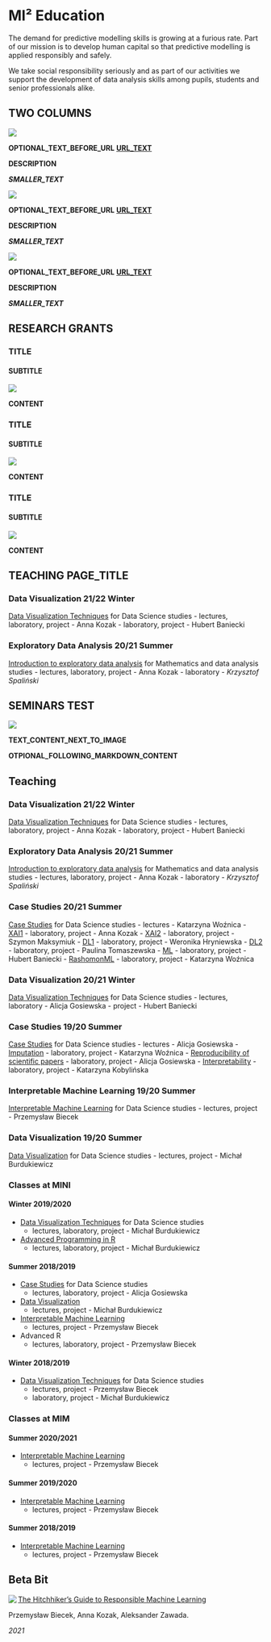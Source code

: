 # MI² Education {-}

The demand for predictive modelling skills is growing at a furious rate. Part of our mission is to develop human capital so that predictive modelling is applied responsibly and safely.

We take social responsibility seriously and as part of our activities we support the development of data analysis skills among pupils, students and senior professionals alike.

## TWO COLUMNS {-}

<script>
  document.body.classList.add("two-columns")
  document.querySelector(".page-inner section > *:first-child").classList.add("two-columns-layout")
</script>

<div>
  <img src="images/mi2_2021.jpg">
  <p>
    __OPTIONAL_TEXT_BEFORE_URL__
    <a href="__TARGET_URL__">__URL_TEXT__</a>
  </p>
  <p>__DESCRIPTION__</p>
  <p><i>__SMALLER_TEXT__</i></p>
</div>

<div>
  <img src="images/mi2_2021.jpg">
  <p>
    __OPTIONAL_TEXT_BEFORE_URL__
    <a href="__TARGET_URL__">__URL_TEXT__</a>
  </p>
  <p>__DESCRIPTION__</p>
  <p><i>__SMALLER_TEXT__</i></p>
</div>

<div>
  <img src="images/mi2_2021.jpg">
  <p>
    __OPTIONAL_TEXT_BEFORE_URL__
    <a href="__TARGET_URL__">__URL_TEXT__</a>
  </p>
  <p>__DESCRIPTION__</p>
  <p><i>__SMALLER_TEXT__</i></p>
</div>

## RESEARCH GRANTS {-}

<script>
    document.body.classList.add("research-grants-page")
    document.querySelector(".page-inner section > *:first-child").classList.add("research-grants-layout")
</script>

### __TITLE__ {-}
#### __SUBTITLE__ {-}

![](images/mi2_2021.jpg)

__CONTENT__

### __TITLE__ {-}
#### __SUBTITLE__ {-}

![](images/mi2_2021.jpg)

__CONTENT__

### __TITLE__ {-}
#### __SUBTITLE__ {-}

![](images/mi2_2021.jpg)

__CONTENT__

## TEACHING __PAGE_TITLE__ {-}

<script>
      document.body.classList.add("teaching-page")
      document.querySelector(".page-inner section > *:first-child").classList.add("teaching-layout")
</script>



### Data Visualization 21/22 Winter {-}

[Data Visualization Techniques](https://github.com/mini-pw/2022Z-DataVisualizationTechniques) for Data Science studies
  - lectures, laboratory, project - Anna Kozak
  - laboratory, project - Hubert Baniecki

### Exploratory Data Analysis 20/21 Summer {-}

[Introduction to exploratory data analysis](https://github.com/mini-pw/2021L-ExploratoryDataAnalysis) for Mathematics and data analysis studies
  - lectures, laboratory, project - Anna Kozak
  - laboratory - *Krzysztof Spaliński*

## SEMINARS TEST {-}

<div class="two-column-entry">
<div class="two-column-entry-image">
<img src="images/mi2_2021.jpg">
</div>
<div class="two-column-entry-text">
__TEXT_CONTENT_NEXT_TO_IMAGE__
</div>
</div>

__OTPIONAL_FOLLOWING_MARKDOWN_CONTENT__


## Teaching {-}
<script>
  document.body.classList.add("teaching-page")
  document.querySelector(".page-inner section > *:first-child").classList.add("teaching-layout")
</script>

### Data Visualization 21/22 Winter {-}

[Data Visualization Techniques](https://github.com/mini-pw/2022Z-DataVisualizationTechniques) for Data Science studies
  - lectures, laboratory, project - Anna Kozak
  - laboratory, project - Hubert Baniecki

### Exploratory Data Analysis 20/21 Summer {-}

[Introduction to exploratory data analysis](https://github.com/mini-pw/2021L-ExploratoryDataAnalysis) for Mathematics and data analysis studies
  - lectures, laboratory, project - Anna Kozak
  - laboratory - *Krzysztof Spaliński*

### Case Studies 20/21 Summer {-}

[Case Studies](https://github.com/mini-pw/2021L-WarsztatyBadawcze) for Data Science studies
  - lectures - Katarzyna Woźnica
  - [XAI1](https://github.com/mini-pw/2021L-WB-XAI-1) - laboratory, project - Anna Kozak
  - [XAI2](https://github.com/mini-pw/2021L-WB-XAI-2) - laboratory, project - Szymon Maksymiuk
  - [DL1](https://github.com/mini-pw/2021L-WB-DL-1) - laboratory, project - Weronika Hryniewska
  - [DL2](https://github.com/mini-pw/2021L-WB-DL-2) - laboratory, project - Paulina Tomaszewska
  - [ML](https://github.com/mini-pw/2021L-WB-ML) - laboratory, project - Hubert Baniecki
  - [RashomonML](https://github.com/mini-pw/2021L-WB-RashomonML) - laboratory, project - Katarzyna Woźnica

### Data Visualization 20/21 Winter {-}

[Data Visualization Techniques](https://github.com/mini-pw/2021Z-DataVisualizationTechniques) for Data Science studies
  - lectures, laboratory - Alicja Gosiewska
  - project - Hubert Baniecki

### Case Studies 19/20 Summer {-}

[Case Studies](https://github.com/mini-pw/2020L-WarsztatyBadawcze) for Data Science studies
  - lectures - Alicja Gosiewska
  - [Imputation](https://github.com/mini-pw/2020L-WarsztatyBadawcze-Imputacja) - laboratory, project - Katarzyna Woźnica
  - [Reproducibility of scientific papers](https://github.com/mini-pw/2020L-WarsztatyBadawcze-Reprodukowalnosc) - laboratory, project - Alicja Gosiewska
  - [Interpretability](https://github.com/mini-pw/2020L-WarsztatyBadawcze-InzynieriaCech) - laboratory, project - Katarzyna Kobylińska

### Interpretable Machine Learning 19/20 Summer {-}

[Interpretable Machine Learning](https://github.com/pbiecek/InterpretableMachineLearning2020) for Data Science studies
  - lectures, project - Przemysław Biecek

### Data Visualization 19/20 Summer {-}

[Data Visualization](https://github.com/mini-pw/2020L-WizualizacjaDanych) for Data Science studies
  - lectures, project - Michał Burdukiewicz

### Classes at MINI{-}

#### Winter 2019/2020 {-}

- [Data Visualization Techniques](https://github.com/mini-pw/2020Z-TechnikiWizualizacjiDanych) for Data Science studies
  - lectures, laboratory, project - Michał Burdukiewicz

- [Advanced Programming in R](https://github.com/mini-pw/2020Z-ProgramowanieWR)
  - lectures, laboratory, project - Michał Burdukiewicz

#### Summer 2018/2019 {-}

- [Case Studies](https://github.com/mini-pw/2019L-WarsztatyBadawcze) for Data Science studies
  - lectures, laboratory, project - Alicja Gosiewska

- [Data Visualization](https://github.com/mini-pw/WizualizacjaDanych2018)
  - lectures, project - Michał Burdukiewicz

- [Interpretable Machine Learning](https://github.com/pbiecek/InterpretableMachineLearning2018S)
  - lectures, project - Przemysław Biecek

- Advanced R
  - lectures, laboratory, project - Przemysław Biecek

#### Winter 2018/2019 {-}

- [Data Visualization Techniques](https://github.com/pbiecek/TechnikiWizualizacjiDanych2018)  for Data Science studies
  - lectures, project - Przemysław Biecek
  - laboratory, project - Michał Burdukiewicz

### Classes at MIM{-}

#### Summer 2020/2021 {-}

- [Interpretable Machine Learning](https://github.com/pbiecek/InterpretableMachineLearning2021)
  - lectures, project - Przemysław Biecek

#### Summer 2019/2020 {-}

- [Interpretable Machine Learning](https://github.com/pbiecek/InterpretableMachineLearning2020)
  - lectures, project - Przemysław Biecek

#### Summer 2018/2019 {-}

- [Interpretable Machine Learning](https://github.com/pbiecek/InterpretableMachineLearning2018S)
  - lectures, project - Przemysław Biecek

## Beta Bit {-}

<script>
document.body.classList.add("two-columns")
document.querySelector(".page-inner section > *:first-child").classList.add("two-columns-layout")
</script>

<div>
<img src="images/bb_rml.png" align="left">
<a href="https://betaandbit.github.io/RML/">The Hitchhiker's Guide to Responsible Machine Learning</a>
<p>Przemysław Biecek, Anna Kozak, Aleksander Zawada.</p>
<p><i>2021</i></p>
</div>


